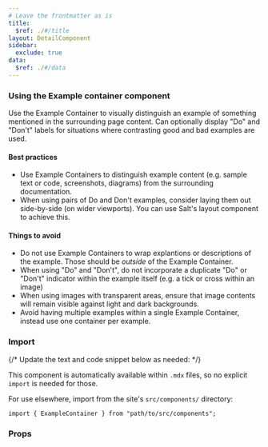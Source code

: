 ```yaml
---
# Leave the frontmatter as is
title:
  $ref: ./#/title
layout: DetailComponent
sidebar:
  exclude: true
data:
  $ref: ./#/data
---
```


### Using the Example container component

Use the Example Container to visually distinguish an example of something mentioned in the surrounding page content. Can optionally display "Do" and "Don't" labels for situations where contrasting good and bad examples are used.

#### Best practices

- Use Example Containers to distinguish example content (e.g. sample text or code, screenshots, diagrams) from the surrounding documentation.
- When using pairs of Do and Don't examples, consider laying them out side-by-side (on wider viewports). You can use Salt's layout component to achieve this.

#### Things to avoid

- Do not use Example Containers to wrap explantions or descriptions of the example. Those should be _outside_ of the Example Container.
- When using "Do" and "Don't", do not incorporate a duplicate "Do" or "Don't" indicator within the example itself (e.g. a tick or cross within an image)
- When using images with transparent areas, ensure that image contents will remain visible against light and dark backgrounds.
- Avoid having multiple examples within a single Example Container, instead use one container per example.

### Import

{/* Update the text and code snippet below as needed: */}

This component is automatically available within `.mdx` files, so no explicit `import` is needed for those.

For use elsewhere, import from the site's `src/components/` directory:

```
import { ExampleContainer } from "path/to/src/components";
```

### Props

<PropsTable packageName="salt-site" componentName="ExampleContainer" />
